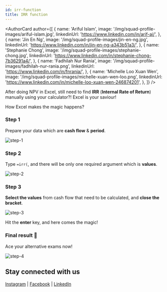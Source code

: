 ```yaml
---
id: irr-function
title: IRR function
---
```



<AuthorCard
  author={[
    {
      name: 'Ariful Islam',
      image: '/img/squad-profile-images/ariful-islam.jpg',
      linkedinUrl: 'https://www.linkedin.com/in/arif-ai/',
    },
    {
      name: 'Jin En Ng',
      image: '/img/squad-profile-images/jin-en-ng.jpg',
      linkedinUrl: 'https://www.linkedin.com/in/jin-en-ng-a343b51a3/',
    },
    {
      name: 'Stephanie Chong',
      image: '/img/squad-profile-images/stephanie-chong.jpg',
      linkedinUrl: 'https://www.linkedin.com/in/stephanie-chong-7b36291a4/',
    },
    {
      name: 'Fadhilah Nur Rania',
      image: '/img/squad-profile-images/fadhilah-nur-rania.png',
      linkedinUrl: 'https://www.linkedin.com/in/fnrania/',
    },
    {
      name: 'Michelle Loo Xuan Wen',
      image: '/img/squad-profile-images/michelle-xuan-wen-loo.png',
      linkedinUrl:
        'https://www.linkedin.com/in/michelle-loo-xuan-wen-246874201',
    },
  ]}
/>

After doing NPV in Excel, still need to find **IRR** (**Internal Rate of Return**) manually using your calculator?! Excel is your saviour!

How Excel makes the magic happens?

### Step 1

Prepare your data which are **cash flow** & **period**.

![step-1](./step-1.png)

### Step 2

Type `=irr(`, and there will be only one required argument which is **values**.

![step-2](./step-2.png)

### Step 3

**Select the values** from cash flow that need to be calculated, and **close the bracket**.

![step-3](./step-3.png)

Hit the **enter** key, and here comes the magic!

### Final result 🎊

Ace your alternative exams now!

![step-4](./step-4.png)

## Stay connected with us

[Instagram](https://www.instagram.com/microsoft_mws/) | [Facebook](https://www.facebook.com/microsoft.mws) | [LinkedIn](https://www.linkedin.com/company/mwsquad/)
